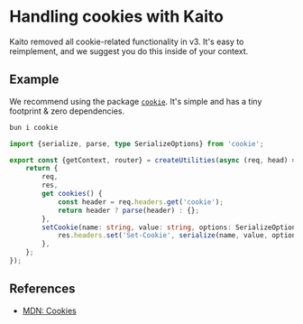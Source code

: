 # Handling cookies with Kaito

Kaito removed all cookie-related functionality in v3. It's easy to reimplement, and we suggest you do this inside of your context.

## Example

We recommend using the package [`cookie`](https://www.npmjs.com/package/cookie). It's simple and has a tiny footprint & zero dependencies.

```bash
bun i cookie
```

```ts
import {serialize, parse, type SerializeOptions} from 'cookie';

export const {getContext, router} = createUtilities(async (req, head) => {
	return {
		req,
		res,
		get cookies() {
			const header = req.headers.get('cookie');
			return header ? parse(header) : {};
		},
		setCookie(name: string, value: string, options: SerializeOptions) {
			res.headers.set('Set-Cookie', serialize(name, value, options));
		},
	};
});
```

## References

- [MDN: Cookies](https://developer.mozilla.org/en-US/docs/Web/HTTP/Headers/Cookie)
